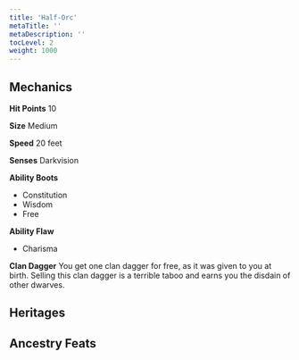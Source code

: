 ```yaml
---
title: 'Half-Orc'
metaTitle: ''
metaDescription: ''
tocLevel: 2
weight: 1000
---
```


## Mechanics

**Hit Points** 10

**Size** Medium

**Speed** 20 feet

**Senses** Darkvision

**Ability Boots**
- Constitution
- Wisdom
- Free

**Ability Flaw**
- Charisma

**Clan Dagger** You get one clan dagger for free, as it was given to you at birth. Selling this clan dagger is a terrible taboo and earns you the disdain of other dwarves.

## Heritages

## Ancestry Feats